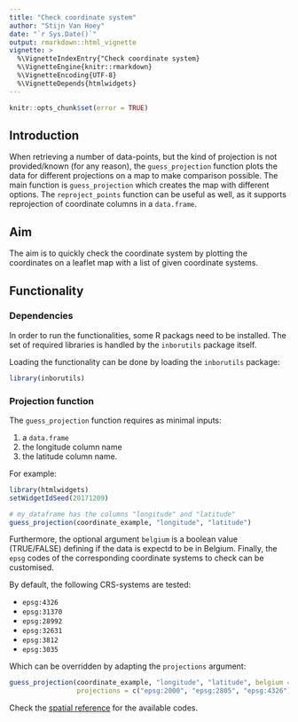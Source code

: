 ```yaml
---
title: "Check coordinate system"
author: "Stijn Van Hoey"
date: "`r Sys.Date()`"
output: rmarkdown::html_vignette
vignette: >
  %\VignetteIndexEntry{"Check coordinate system}
  %\VignetteEngine{knitr::rmarkdown}
  %\VignetteEncoding{UTF-8}
  %\VignetteDepends{htmlwidgets}
---
```


```r
knitr::opts_chunk$set(error = TRUE)
```

## Introduction

When retrieving a number of data-points, but the kind of projection is not provided/known (for any reason), the `guess_projection` function plots the data for different projections on a map to make comparison possible. The main function is `guess_projection` which creates the map with different options. The `reproject_points` function can be useful as well, as it supports reprojection of coordinate columns in a `data.frame`.

## Aim

The aim is to quickly check the coordinate system by plotting the coordinates on a leaflet map with a list of given coordinate systems.

## Functionality

### Dependencies

In order to run the functionalities, some R packags need to be installed. The set of required libraries is handled by the `inborutils` package itself. 

Loading the functionality can be done by loading the `inborutils` package:

```r
library(inborutils)
```

### Projection function

The `guess_projection` function requires as minimal inputs:

1.  a `data.frame`
2.  the longitude column name
3.  the latitude column name. 

For example:

```r
library(htmlwidgets)
setWidgetIdSeed(20171209)
```


```r
# my_dataframe has the columns "longitude" and "latitude"
guess_projection(coordinate_example, "longitude", "latitude")
```

Furthermore, the optional argument `belgium` is a boolean value (TRUE/FALSE) defining if the data is expectd to be in Belgium. Finally, the `epsg` codes of the corresponding coordinate systems to check can be customised. 

By default, the following CRS-systems are tested:

* `epsg:4326`
* `epsg:31370`
* `epsg:28992`
* `epsg:32631`
* `epsg:3812`
* `epsg:3035`

Which can be overridden by adapting the `projections` argument:

```r
guess_projection(coordinate_example, "longitude", "latitude", belgium = TRUE, 
                 projections = c("epsg:2000", "epsg:2805", "epsg:4326"))
```

Check the [spatial reference](http://spatialreference.org) for the available codes.
